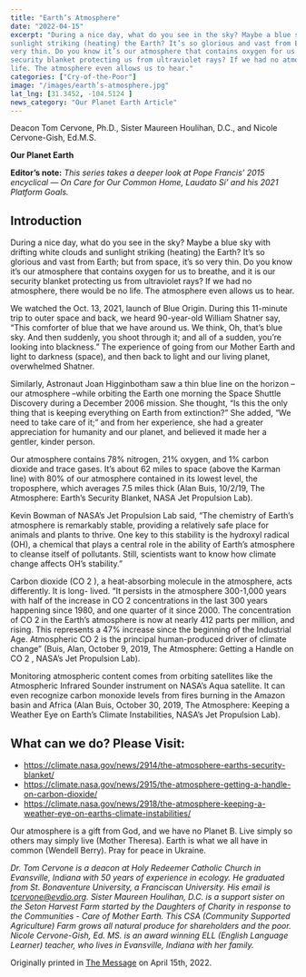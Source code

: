 ```yaml
---
title: "Earth’s Atmosphere"
date: "2022-04-15"
excerpt: "During a nice day, what do you see in the sky? Maybe a blue sky with drifting white clouds and
sunlight striking (heating) the Earth? It’s so glorious and vast from Earth; but from space, it’s so
very thin. Do you know it’s our atmosphere that contains oxygen for us to breathe, and it is our
security blanket protecting us from ultraviolet rays? If we had no atmosphere, there would be no
life. The atmosphere even allows us to hear."
categories: ["Cry-of-the-Poor"]
image: "/images/earth’s-atmosphere.jpg"
lat_lng: [31.3452, -104.5124 ]
news_category: "Our Planet Earth Article"
---
```


<CustomImage
  src="https://raw.githubusercontent.com/MCervone14/our-planet-earth-articles/main/images/earth’s-atmosphere.jpg"
  alt="A shot of Earth's atmosphere from above the clouds looking at the sun"
  priority={true}
/>

Deacon Tom Cervone, Ph.D., Sister Maureen Houlihan, D.C., and Nicole Cervone-Gish, Ed.M.S.

**Our Planet Earth**

**Editor’s note:**
_This series takes a deeper look at Pope Francis’ 2015 encyclical ― On Care for Our Common
Home, Laudato Si’ and his 2021 Platform Goals._

## Introduction

During a nice day, what do you see in the sky? Maybe a blue sky with drifting white clouds and
sunlight striking (heating) the Earth? It’s so glorious and vast from Earth; but from space, it’s so
very thin. Do you know it’s our atmosphere that contains oxygen for us to breathe, and it is our
security blanket protecting us from ultraviolet rays? If we had no atmosphere, there would be no
life. The atmosphere even allows us to hear.

We watched the Oct. 13, 2021, launch of Blue Origin. During this 11-minute trip to outer space
and back, we heard 90-year-old William Shatner say, “This comforter of blue that we have
around us. We think, Oh, that’s blue sky. And then suddenly, you shoot through it; and all of a
sudden, you’re looking into blackness.” The experience of going from our Mother Earth and
light to darkness (space), and then back to light and our living planet, overwhelmed Shatner.

Similarly, Astronaut Joan Higginbotham saw a thin blue line on the horizon – our atmosphere
–while orbiting the Earth one morning the Space Shuttle Discovery during a December 2006
mission. She thought, “Is this the only thing that is keeping everything on Earth from
extinction?” She added, “We need to take care of it;” and from her experience, she had a greater
appreciation for humanity and our planet, and believed it made her a gentler, kinder person.

Our atmosphere contains 78% nitrogen, 21% oxygen, and 1% carbon dioxide and trace gases.
It’s about 62 miles to space (above the Karman line) with 80% of our atmosphere contained in its
lowest level, the troposphere, which averages 7.5 miles thick (Alan Buis, 10/2/19, The
Atmosphere: Earth’s Security Blanket, NASA Jet Propulsion Lab).

Kevin Bowman of NASA’s Jet Propulsion Lab said, “The chemistry of Earth’s atmosphere is
remarkably stable, providing a relatively safe place for animals and plants to thrive. One key to
this stability is the hydroxyl radical (OH), a chemical that plays a central role in the ability of
Earth’s atmosphere to cleanse itself of pollutants. Still, scientists want to know how climate
change affects OH’s stability.”

Carbon dioxide (CO 2 ), a heat-absorbing molecule in the atmosphere, acts differently. It is long-
lived. “It persists in the atmosphere 300-1,000 years with half of the increase in CO 2
concentrations in the last 300 years happening since 1980, and one quarter of it since 2000. The
concentration of CO 2 in the Earth’s atmosphere is now at nearly 412 parts per million, and rising.
This represents a 47% increase since the beginning of the Industrial Age. Atmospheric CO 2 is the
principal human-produced driver of climate change” (Buis, Alan, October 9, 2019, The
Atmosphere: Getting a Handle on CO 2 , NASA’s Jet Propulsion Lab).

Monitoring atmospheric content comes from orbiting satellites like the Atmospheric Infrared
Sounder instrument on NASA’s Aqua satellite. It can even recognize carbon monoxide levels
from fires burning in the Amazon basin and Africa (Alan Buis, October 30, 2019, The
Atmosphere: Keeping a Weather Eye on Earth’s Climate Instabilities, NASA’s Jet Propulsion
Lab).

## What can we do? Please Visit:

- https://climate.nasa.gov/news/2914/the-atmosphere-earths-security-blanket/
- https://climate.nasa.gov/news/2915/the-atmosphere-getting-a-handle-on-carbon-dioxide/
- https://climate.nasa.gov/news/2918/the-atmosphere-keeping-a-weather-eye-on-earths-climate-instabilities/

Our atmosphere is a gift from God, and we have no Planet B. Live simply so others may simply
live (Mother Theresa). Earth is what we all have in common (Wendell Berry). Pray for peace in
Ukraine.

_Dr. Tom Cervone is a deacon at Holy Redeemer Catholic Church in Evansville, Indiana with 50
years of experience in ecology. He graduated from St. Bonaventure University, a Franciscan
University. His email is tcervone@evdio.org. Sister Maureen Houlihan, D.C. is a support sister
on the Seton Harvest Farm started by the Daughters of Charity in response to the Communities -
Care of Mother Earth. This CSA (Community Supported Agriculture) Farm grows all natural
produce for shareholders and the poor. Nicole Cervone-Gish, Ed. MS. is an award winning ELL
(English Language Learner) teacher, who lives in Evansville, Indiana with her family._

Originally printed in [The Message](https://evdiomessage.org/) on April 15th, 2022.
